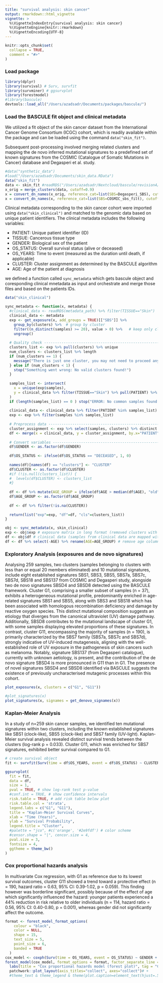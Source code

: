 ```yaml
---
title: "survival analysis: skin cancer"
output: rmarkdown::html_vignette
vignette: >
  %\VignetteIndexEntry{survival analysis: skin cancer}
  %\VignetteEngine{knitr::rmarkdown}
  %\VignetteEncoding{UTF-8}
---
```


```r
knitr::opts_chunk$set(
  collapse = TRUE,
  comment = "#>"
)
```


### Load package

```r
library(dplyr)
library(survival) # Surv, survfit
library(survminer) # ggsurvplot
library(forestmodel)
#library(bascule)
devtools::load_all("/Users/azadsadr/Documents/packages/bascule/")
```


### Load the BASCULE fit object and clinical metadata

We utilized a fit object of the skin cancer dataset from the International Cancer Genome Consortium (ICGC) cohort, which is readily available within the package and can be loaded using the command `data("skin_fit")`.

Subsequent post-processing involved merging related clusters and mapping the de novo inferred mutational signatures to a predefined set of known signatures from the COSMIC (Catalogue of Somatic Mutations in Cancer) database and Degasperi et al. study.

```r
#data("synthetic_data")
#load("/Users/azadsadr/Documents/skin_data.RData")
data("skin_fit")
data <- skin_fit #readRDS("/Users/azadsadr/Nextcloud/bascule/revision4/fit_final/02/skin.Rds")
x_orig = merge_clusters(data, cutoff=0.9)
x = convert_dn_names(x_orig, reference_cat=list(SBS=Degasperi_SBS), cutoff=0.8)
x = convert_dn_names(x, reference_cat=list(SBS=COSMIC_sbs_filt), cutoff=0.8)
```

Clinical metadata corresponding to the skin cancer cohort were imported using `data("skin_clinical")` and matched to the genomic data based on unique patient identifiers. The clinical metadata includes the following variables:

* PATIENT: Unique patient identifier (ID)
* TISSUE: Cancerous tissue type
* GENDER: Biological sex of the patient
* OS_STATUS: Overall survival status (alive or deceased)
* OS_YEARS: Time to event (measured as the duration until death, if applicable)
* CLUSTER: Cluster assignment as determined by the BASCULE algorithm
* AGE: Age of the patient at diagnosis

we defined a function called `sync_metadata` which gets bascule object and coresponding clinical mnetadata as input and orchestrate and merge those files and based on the patients IDs.

```r
data("skin_clinical")

sync_metadata <- function(x, metadata) {
  #clinical_data <- readRDS(metadata_path) %>% filter(TISSUE=="Skin")
  clinical_data <- metadata
  exp <- get_exposure(x, add_groups = TRUE)[["SBS"]] %>% 
    group_by(clusters) %>%  # group by cluster
    filter((n_distinct(samples) >= 20), value > 0) %>%   # keep only clusters with 20 or more members
    ungroup()
  
  # Quality check --------------------------------------------------------------
  clusters_list <- exp %>% pull(clusters) %>% unique 
  num_clusters <- clusters_list %>% length
  if (num_clusters == 1) {
    message("There is just one cluster, you may not need to proceed anymore!")
  } else if (num_clusters < 1) {
    stop("Something went wrong: No valid clusters found!")
  }
  
  samples_list <- intersect(
    x = unique(exp$samples), 
    y = clinical_data %>% filter(TISSUE=="Skin") %>% pull(PATIENT) %>% unique
  )
  if (length(samples_list) == 0 ) stop("ERROR: No common samples found between exposure and clinical data!")
  
  clinical_data <- clinical_data %>% filter(PATIENT %in% samples_list)
  exp <- exp %>% filter(samples %in% samples_list)
  
  # Preprocess data ------------------------------------------------------------
  cluster_assignment <- exp %>% select(samples, clusters) %>% distinct # get unique sample-cluster assignment
  df <- merge(x = clinical_data, y = cluster_assignment, by.x="PATIENT", by.y = "samples", all.x = TRUE) # merge with clinical data
  
  # Convert variables ----------------------------------------------------------
  df$GENDER <- as.factor(df$GENDER)
  
  df$OS_STATUS <- ifelse(df$OS_STATUS == "DECEASED", 1, 0)
  
  names(df)[names(df) == "clusters"] <- "CLUSTER"
  df$CLUSTER <- as.factor(df$CLUSTER)
  #if (!is.null(clusters_list)) {
  #  levels(df$CLUSTER) <- clusters_list
  #}
  
  df <- df %>% mutate(AGE_GROUP = ifelse(df$AGE > median(df$AGE), "old", "young"))
  df$AGE_GROUP <- as.factor(df$AGE_GROUP)
  
  df <- df %>% filter(!is.na(CLUSTER))
  
  return(list("exp"=exp, "df"=df, "cls"=clusters_list))
}

obj <- sync_metadata(x, skin_clinical)
exp <- obj$exp # exposure matrix in long format (removed clusters with less than 20 samples)
df <- obj$df # clinical data (samples from clinical data are mapped with samples from samples from bascule object)
df <- df %>% select(-AGE) %>% rename(AGE=AGE_GROUP) # remove age column from metadata
```


### Exploratory Analysis (exposures and de novo signatures)

Analysing 259 samples, two clusters (samples belonging to clusters with less than or equal 20 members eliminated) and 10 mutational signatures, include eight established signatures SBS1, SBS3, SBS5, SBS7a, SBS7c, SBS7d, SBS18 and SBS137 from COSMIC and Degasperi study, alongside two de novo signatures SBSD4 and SBSD8 detected using the BASCULE framework.
Cluster G1, comprising a smaller subset of samples (n = 37), exhibits a heterogeneous mutational profile, predominantly enriched in age-related signatures SBS1 and SBS5, along with SBS3 and SBS18 which has been associated with homologous recombination deficiency and damage by reactive oxygen species. This distinct mutational composition suggests an etiology that diverges from the canonical ultraviolet (UV) damage pathway. Additionally, SBSD8 contributes to the mutational landscape of cluster G1, with some samples displaying elevated proportions of these signatures. In contrast, cluster G11, encompassing the majority of samples (n = 190), is primarily characterized by the SBS7 family (SBS7a, SBS7c and SBS7d), strongly indicative of UV-induced mutagenesis, aligning with the well-established role of UV exposure in the pathogenesis of skin cancers such as melanoma. Notably, signature SBS137 (from Degasperi catalogue), currently with unknown aetiology, is present, and the contribution of the de novo signature SBSD4 is more pronounced in G11 than in G1. The presence of novel signatures SBSD4 and SBSD8 identified via BASCULE suggests the existence of previously uncharacterised mutagenic processes within this cohort.

```r
plot_exposures(x, clusters = c("G1", "G11"))
```



```r
#plot_signatures(x)
plot_signatures(x, signames = get_denovo_signames(x))
```


### Kaplan-Meier Analysis
In a study of n=259 skin cancer samples, we identified ten mutational signatures within two clusters, including the known established signatures like SBS1 (clock-like), SBS5 (clock-like) and SBS7 family (UV-light). Kaplan-Meier survival analysis revealed distinct survival trends between the clusters (log-rank p = 0.033). Cluster G11, which was enriched for SBS7 signatures, exhibited better survival compared to G1.


```r
# create survival object
fit <- survfit(Surv(time = df$OS_YEARS, event = df$OS_STATUS) ~ CLUSTER, data = df)

ggsurvplot(
  fit = fit, 
  data = df, 
  size = 1, 
  pval = TRUE, # show log-rank test p-value
  #conf.int = TRUE, # show confidence intervals
  risk.table = TRUE, # add risk table below plot
  risk.table.col = 'strata', 
  legend.labs = c("G1", "G11"), 
  title = "Kaplan-Meier Survival Curves", 
  xlab = "Time (Years)", 
  ylab = "Survival Probability", 
  legend.title = "Cluster", 
  #palette = "jco", #c('orange', '#2e9fdf') # color scheme
  #censor.shape = "|", cencor.size = 4, 
  pval.size = 3, 
  fontsize = 4, 
  ggtheme = theme_bw()
)
```

### Cox proportional hazards analysis
In multivariate Cox regression, with G1 as reference due to its lowest survival outcomes, cluster G11 showed a trend toward a protective effect (n = 190, hazard ratio = 0.63, 95% CI: 0.39-1.02, p = 0.059). This finding however was borderline significant, possibly because of the effect of age which significantly influenced the hazard: younger patients experienced a 44% reduction in risk relative to older individuals (n = 114, hazard ratio = 0.56, 95% CI: 0.40-0.80, p = 0.001), whereas gender did not significantly affect the outcome.

```r

format <- forest_model_format_options(
    colour = "black",
    color = NULL,
    shape = 15,
    text_size = 5,
    point_size = 6,
    banded = TRUE
  )
cox_model <- coxph(Surv(time = OS_YEARS, event = OS_STATUS) ~ GENDER + CLUSTER + AGE, data = df)
forest_model(cox_model, format_options = format, factor_separate_line = T, recalculate_width = F, recalculate_height = T) + 
  labs(title = "Cox proportional hazards model (forest plot)", tag = "C") + 
  patchwork::plot_layout(axis_titles="collect", axes="collect")# + 
  #theme_text & theme_legend & theme(plot.caption=element_text(hjust=.5))
```

